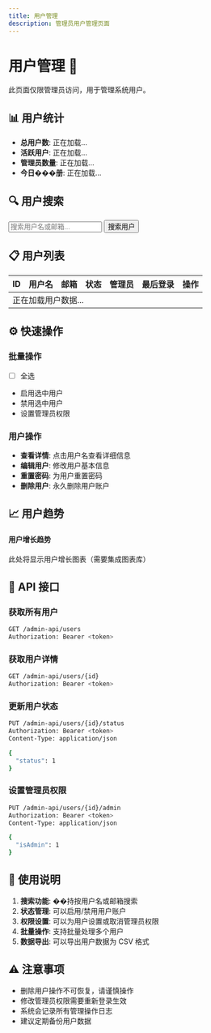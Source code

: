 ```yaml
---
title: 用户管理
description: 管理员用户管理页面
---
```



<AuthGuard>

# 用户管理 👥

此页面仅限管理员访问，用于管理系统用户。

## 📊 用户统计

- **总用户数**: 正在加载...
- **活跃用户**: 正在加载...
- **管理员数量**: 正在加载...
- **今日���册**: 正在加载...

## 🔍 用户搜索

<div style={{background: 'var(--ifm-color-emphasis-100)', padding: '1rem', borderRadius: '8px', margin: '1rem 0'}}>
  <input
    type="text"
    placeholder="搜索用户名或邮箱..."
    style={{width: '100%', padding: '0.5rem', border: '1px solid var(--ifm-color-emphasis-300)', borderRadius: '4px'}}
  />
  <button style={{marginTop: '0.5rem', padding: '0.5rem 1rem', background: 'var(--ifm-color-primary)', color: 'white', border: 'none', borderRadius: '4px', cursor: 'pointer'}}>
    搜索用户
  </button>
</div>

## 📋 用户列表

<table style={{width: '100%', borderCollapse: 'collapse', marginTop: '1rem'}}>
  <thead>
    <tr style={{background: 'var(--ifm-color-emphasis-200)'}}>
      <th style={{padding: '0.75rem', textAlign: 'left', borderBottom: '1px solid var(--ifm-color-emphasis-300)'}}>ID</th>
      <th style={{padding: '0.75rem', textAlign: 'left', borderBottom: '1px solid var(--ifm-color-emphasis-300)'}}>用户名</th>
      <th style={{padding: '0.75rem', textAlign: 'left', borderBottom: '1px solid var(--ifm-color-emphasis-300)'}}>邮箱</th>
      <th style={{padding: '0.75rem', textAlign: 'left', borderBottom: '1px solid var(--ifm-color-emphasis-300)'}}>状态</th>
      <th style={{padding: '0.75rem', textAlign: 'left', borderBottom: '1px solid var(--ifm-color-emphasis-300)'}}>管理员</th>
      <th style={{padding: '0.75rem', textAlign: 'left', borderBottom: '1px solid var(--ifm-color-emphasis-300)'}}>最后登录</th>
      <th style={{padding: '0.75rem', textAlign: 'left', borderBottom: '1px solid var(--ifm-color-emphasis-300)'}}>操作</th>
    </tr>
  </thead>
  <tbody>
    <tr>
      <td colSpan="7" style={{padding: '2rem', textAlign: 'center', color: 'var(--ifm-color-emphasis-600)'}}>
        正在加载用户数据...
      </td>
    </tr>
  </tbody>
</table>

## ⚙️ 快速操作

### 批量操作
- [ ] 全选
- 启用选中用户
- 禁用选中用户
- 设置管理员权限

### 用户操作
- **查看详情**: 点击用户名查看详细信息
- **编辑用户**: 修改用户基本信息
- **重置密码**: 为用户重置密码
- **删除用户**: 永久删除用户账户

## 📈 用户趋势

<div style={{background: 'var(--ifm-color-emphasis-100)', padding: '1rem', borderRadius: '8px', margin: '1rem 0'}}>
  <h4>用户增长趋势</h4>
  <p style={{color: 'var(--ifm-color-emphasis-600)', fontStyle: 'italic'}}>
    此处将显示用户增长图表（需要集成图表库）
  </p>
</div>

## 🔧 API 接口

### 获取所有用户
```bash
GET /admin-api/users
Authorization: Bearer <token>
```

### 获取用户详情
```bash
GET /admin-api/users/{id}
Authorization: Bearer <token>
```

### 更新用户状态
```bash
PUT /admin-api/users/{id}/status
Authorization: Bearer <token>
Content-Type: application/json

{
  "status": 1
}
```

### 设置管理员权限
```bash
PUT /admin-api/users/{id}/admin
Authorization: Bearer <token>
Content-Type: application/json

{
  "isAdmin": 1
}
```

## 📝 使用说明

1. **搜索功能**: ��持按用户名或邮箱搜索
2. **状态管理**: 可以启用/禁用用户账户
3. **权限设置**: 可以为用户设置或取消管理员权限
4. **批量操作**: 支持批量处理多个用户
5. **数据导出**: 可以导出用户数据为 CSV 格式

## ⚠️ 注意事项

- 删除用户操作不可恢复，请谨慎操作
- 修改管理员权限需要重新登录生效
- 系统会记录所有管理操作日志
- 建议定期备份用户数据

</AuthGuard>